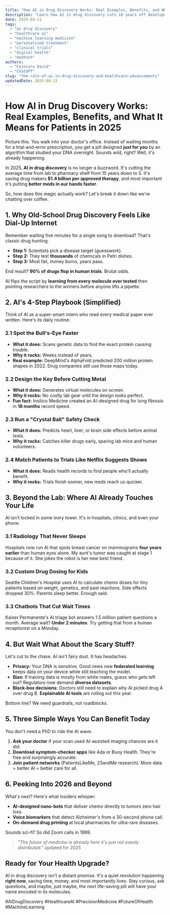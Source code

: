 ```yaml
---
title: "How AI in Drug Discovery Works: Real Examples, Benefits, and What It Means for Patients in 2025"
description: "Learn how AI in drug discovery cuts 10 years off development, saves billions, and already saves lives. Plus three simple ways you can benefit today."
date: 2025-04-11
tags:
  - "ai drug discovery"
  - "healthcare ai"
  - "machine learning medicine"
  - "personalized treatment"
  - "clinical trials"
  - "digital health"
  - "medtech"
authors:
  - "Cojocaru David"
  - "ChatGPT"
slug: "the-role-of-ai-in-drug-discovery-and-healthcare-advancements"
updatedDate: 2025-08-13
---
```


# How AI in Drug Discovery Works: Real Examples, Benefits, and What It Means for Patients in 2025

Picture this. You walk into your doctor's office. Instead of waiting months for a trial-and-error prescription, you get a pill designed **just for you** by an algorithm that studied your DNA overnight. Sounds wild, right? Well, it's already happening.

In 2025, **AI in drug discovery** is no longer a buzzword. It's cutting the average time from lab to pharmacy shelf from 15 years down to 5. It's saving drug makers **$1.4 billion per approved therapy**, and most important it's putting **better meds in our hands faster**.

So, how does this magic actually work? Let's break it down like we're chatting over coffee.

## 1. Why Old-School Drug Discovery Feels Like Dial-Up Internet

Remember waiting five minutes for a single song to download? That's classic drug hunting.

- **Step 1:** Scientists pick a disease target (guesswork).
- **Step 2:** They test **thousands** of chemicals in Petri dishes.
- **Step 3:** Most fail, money burns, years pass.

End result? **90% of drugs flop in human trials**. Brutal odds.

AI flips the script by **learning from every molecule ever tested** then pointing researchers to the winners before anyone lifts a pipette.

## 2. AI's 4-Step Playbook (Simplified)

Think of AI as a super-smart intern who read every medical paper ever written. Here's its daily routine:

### 2.1 Spot the Bull's-Eye Faster
- **What it does:** Scans genetic data to find the exact protein causing trouble.
- **Why it rocks:** Weeks instead of years.
- **Real example:** DeepMind's AlphaFold predicted 200 million protein shapes in 2022. Drug companies still use those maps today.

### 2.2 Design the Key Before Cutting Metal
- **What it does:** Generates virtual molecules on screen.
- **Why it rocks:** No costly lab gear until the design looks perfect.
- **Fun fact:** Insilico Medicine created an AI-designed drug for lung fibrosis in **18 months** record speed.

### 2.3 Run a "Crystal Ball" Safety Check
- **What it does:** Predicts heart, liver, or brain side effects before animal tests.
- **Why it rocks:** Catches killer drugs early, sparing lab mice and human volunteers.

### 2.4 Match Patients to Trials Like Netflix Suggests Shows
- **What it does:** Reads health records to find people who'll actually benefit.
- **Why it rocks:** Trials finish sooner, new meds reach us quicker.

## 3. Beyond the Lab: Where AI Already Touches Your Life

AI isn't locked in some ivory tower. It's in hospitals, clinics, and even your phone.

### 3.1 Radiology That Never Sleeps
Hospitals now run AI that spots breast cancer on mammograms **four years earlier** than human eyes alone. My aunt's tumor was caught at stage 1 because of it. She jokes the robot is her new best friend.

### 3.2 Custom Drug Dosing for Kids
Seattle Children's Hospital uses AI to calculate chemo doses for tiny patients based on weight, genetics, and past reactions. Side effects dropped 30%. Parents sleep better. Enough said.

### 3.3 Chatbots That Cut Wait Times
Kaiser Permanente's AI triage bot answers 1.5 million patient questions a month. Average wait? **Under 2 minutes**. Try getting that from a human receptionist on a Monday.

## 4. But Wait What About the Scary Stuff?

Let's cut to the chase. AI isn't fairy dust. It has headaches.

- **Privacy:** Your DNA is sensitive. Good news new **federated learning** keeps data on your device while still teaching the model.
- **Bias:** If training data is mostly from white males, guess who gets left out? Regulators now demand **diverse datasets**.
- **Black-box decisions:** Doctors still need to explain why AI picked drug A over drug B. **Explainable AI tools** are rolling out this year.

Bottom line? We need guardrails, not roadblocks.

## 5. Three Simple Ways You Can Benefit Today

You don't need a PhD to ride the AI wave.

1. **Ask your doctor** if your scan used AI-assisted imaging chances are it did.
2. **Download symptom-checker apps** like Ada or Buoy Health. They're free and surprisingly accurate.
3. **Join patient networks** (PatientsLikeMe, 23andMe research). More data = better AI = better care for all.

## 6. Peeking Into 2026 and Beyond

What's next? Here's what insiders whisper:

- **AI-designed nano-bots** that deliver chemo directly to tumors zero hair loss.
- **Voice biomarkers** that detect Alzheimer's from a 30-second phone call.
- **On-demand drug printing** at local pharmacies for ultra-rare diseases.

Sounds sci-fi? So did Zoom calls in 1999.

> _"The future of medicine is already here it's just not evenly distributed."_   updated for 2025

## Ready for Your Health Upgrade?

AI in drug discovery isn't a distant promise. It's a quiet revolution happening **right now**, saving time, money, and most importantly lives. Stay curious, ask questions, and maybe, just maybe, the next life-saving pill will have your name encoded in its molecules.

#AIDrugDiscovery #HealthcareAI #PrecisionMedicine #FutureOfHealth #MachineLearning